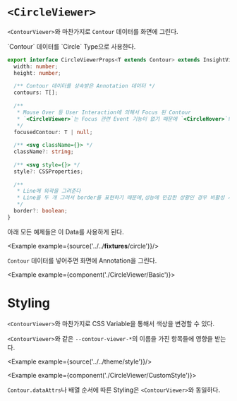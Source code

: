 
# `<CircleViewer>`

`<ContourViewer>`와 마찬가지로 `Contour` 데이터를 화면에 그린다.

<Link to="/insight-viewer/contour">`Contour` 데이터를 `Circle` Type으로 사용한다.</Link>

```ts
export interface CircleViewerProps<T extends Contour> extends InsightViewerGuestProps {
  width: number;
  height: number;
  
  /** Contour 데이터를 상속받은 Annotation 데이터 */
  contours: T[];
  
  /** 
   * Mouse Over 등 User Interaction에 의해서 Focus 된 Contour
   * `<CircleViewer>`는 Focus 관련 Event 기능이 없기 때문에 `<CircleHover>`와 같이 써줘야 한다.
   */
  focusedContour: T | null;
  
  /** <svg className={}> */
  className?: string;
  
  /** <svg style={}> */
  style?: CSSProperties;
  
  /**
   * Line에 외곽을 그려준다
   * Line을 두 개 그려서 border를 표현하기 때문에,성능에 민감한 상황인 경우 비활성 시킬 수 있다.
   */
  border?: boolean;
}
```

아래 모든 예제들은 이 Data를 사용하게 된다.

<Example example={source('../../__fixtures__/circle')}/>

`Contour` 데이터를 넣어주면 화면에 Annotation을 그린다.

<Example example={component('./CircleViewer/Basic')}>
  <InsightViewerPreview height={720}/>
</Example>

# Styling

`<ContourViewer>`와 마찬가지로 CSS Variable을 통해서 색상을 변경할 수 있다.

`<ContourViewer>`와 같은 `--contour-viewer-*`의 이름을 가진 항목들에 영향을 받는다.

<Example example={source('../../theme/style')}/>

<Example example={component('./CircleViewer/CustomStyle')}>
  <InsightViewerPreview height={720}/>
</Example>

`Contour.dataAttrs`나 배열 순서에 따른 Styling은 `<ContourViewer>`와 동일하다. 